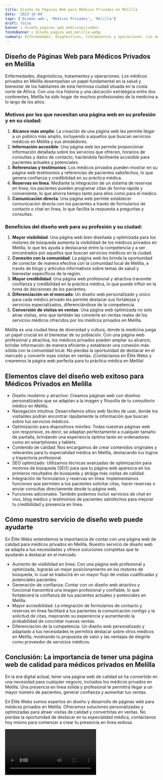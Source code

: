 ```yaml
---
title: Diseño de Páginas Web para Médicos Privados en Melilla
date: '2023-10-04'
tags: ['Diseño web', 'Médicos Privados', 'Melilla']
draft: false
banner : diseño_paginas_web_médicosprivados
fondoBanner : diseño_pagina_web_melilla.webp
summary: Enfermedades, diagnósticos, tratamientos y operaciones. Los médicos privados en Melilla desempeñan un papel fundamental en la salud y bienestar de los habitantes de esta hermosa ciudad situada en la costa norte de África. Con una rica historia y una ubicación estratégica entre dos continentes, Melilla ha sido hogar de muchos profesionales de la medicina a lo largo de los años.
---
```


## Diseño de Páginas Web para Médicos Privados en Melilla

Enfermedades, diagnósticos, tratamientos y operaciones. Los médicos privados en Melilla desempeñan un papel fundamental en la salud y bienestar de los habitantes de esta hermosa ciudad situada en la costa norte de África. Con una rica historia y una ubicación estratégica entre dos continentes, Melilla ha sido hogar de muchos profesionales de la medicina a lo largo de los años.

### Motivos por los que necesitan una página web en su profesión y en su ciudad:
1. **Alcance más amplio**: La creación de una página web les permite llegar a un público más amplio, incluyendo a aquellos que buscan servicios médicos en Melilla y sus alrededores.
2. **Información accesible**: Una página web les permite proporcionar información detallada sobre los servicios que ofrecen, horarios de consultas y datos de contacto, haciéndola fácilmente accesible para pacientes actuales y potenciales.
3. **Referencias y testimonios**: Los médicos privados pueden mostrar en su página web testimonios y referencias de pacientes satisfechos, lo que genera confianza y credibilidad en su práctica médica.
4. **Reservas en línea**: Mediante la integración de un sistema de reservas en línea, los pacientes pueden programar citas de forma rápida y conveniente, lo que ahorra tiempo tanto para ellos como para el médico.
5. **Comunicación directa**: Una página web permite establecer comunicación directa con los pacientes a través de formularios de contacto o chat en línea, lo que facilita la respuesta a preguntas y consultas.

### Beneficios del diseño web para su profesión y su ciudad:
1. **Mayor visibilidad**: Una página web bien diseñada y optimizada para los motores de búsqueda aumenta la visibilidad de los médicos privados en Melilla, lo que les ayuda a destacarse entre la competencia y a ser encontrados por aquellos que buscan servicios médicos en la ciudad.
2. **Conexión con la comunidad**: La página web les brinda la oportunidad de conectar de manera efectiva con la comunidad local de Melilla, a través de blogs y artículos informativos sobre temas de salud y bienestar específicos de la región.
3. **Mayor credibilidad**: Una página web profesional y atractiva transmite confianza y credibilidad en la práctica médica, lo que puede influir en la toma de decisiones de los pacientes.
4. **Diferenciación en el mercado**: Un diseño web personalizado y único para cada médico privado les permite destacar sus fortalezas y servicios especializados, diferenciándose de la competencia.
5. **Conversión de visitas en ventas**: Una página web optimizada no solo atrae visitas, sino que también las convierte en ventas reales de los servicios médicos ofrecidos por los médicos privados en Melilla.

Melilla es una ciudad llena de diversidad y cultura, donde la medicina juega un papel crucial en el bienestar de su población. Con una página web profesional y atractiva, los médicos privados pueden ampliar su alcance, brindar información de manera eficiente y establecer una conexión más sólida con la comunidad local. No pierdas la oportunidad de destacar en el mercado y convertir esas visitas en ventas. ¡Contáctanos en Élite Webs y crearemos la página web perfecta para tu práctica médica en Melilla!

<GifSeo />

<Cta />

## Elementos clave del diseño web exitoso para Médicos Privados en Melilla

- Diseño moderno y atractivo: Creamos páginas web con diseños personalizados que se adaptan a la imagen y filosofía de tu consultorio médico en Melilla.
- Navegación intuitiva: Desarrollamos sitios web fáciles de usar, donde los visitantes podrán encontrar rápidamente la información que buscan sobre tus servicios médicos.
- Optimización para dispositivos móviles: Todas nuestras páginas web son responsive, es decir, se adaptan perfectamente a cualquier tamaño de pantalla, brindando una experiencia óptima tanto en ordenadores como en smartphones y tablets.
- Contenido de calidad: Nos encargamos de crear contenidos originales y relevantes para tu especialidad médica en Melilla, destacando tus logros y trayectoria profesional.
- SEO optimizado: Utilizamos técnicas avanzadas de optimización para motores de búsqueda (SEO) para que tu página web aparezca en los primeros resultados de búsqueda y atraiga más visitas de calidad.
- Integración de formularios y reservas en línea: Implementamos funciones que permiten a tus pacientes solicitar citas, hacer reservas o enviar consultas directamente desde tu página web.
- Funciones adicionales: También podemos incluir servicios de chat en vivo, blog médico y testimonios de pacientes satisfechos para mejorar tu credibilidad y presencia en línea.

## Cómo nuestro servicio de diseño web puede ayudarte

En Élite Webs entendemos la importancia de contar con una página web de calidad para médicos privados en Melilla. Nuestro servicio de diseño web se adapta a tus necesidades y ofrece soluciones completas que te ayudarán a destacar en el mercado. 

- Aumento de visibilidad en línea: Con una página web profesional y optimizada, lograrás un mejor posicionamiento en los motores de búsqueda, lo cual se traducirá en un mayor flujo de visitas cualificadas y potenciales pacientes.
- Generación de confianza: Contar con un diseño web atractivo y funcional transmitirá una imagen profesional y confiable, lo que fortalecerá la confianza de tus pacientes actuales y potenciales en Melilla.
- Mayor accesibilidad: La integración de formularios de contacto y reservas en línea facilitará a tus pacientes la comunicación contigo y la solicitud de citas, mejorando su experiencia y aumentando la probabilidad de concretar nuevas ventas.
- Diferenciación de la competencia: Un diseño web personalizado y adaptado a tus necesidades te permitirá destacar sobre otros médicos en Melilla, mostrando tu propuesta de valor y las ventajas de elegirte como proveedor de servicios médicos.

## Conclusión: La importancia de tener una página web de calidad para médicos privados en Melilla

En la era digital actual, tener una página web de calidad se ha convertido en una necesidad para cualquier negocio, incluidos los médicos privados en Melilla. Una presencia en línea sólida y profesional te permitirá llegar a un mayor número de pacientes, generar confianza y aumentar tus ventas.

En Élite Webs somos expertos en diseño y desarrollo de páginas web para médicos privados en Melilla. Ofrecemos soluciones personalizadas y optimizadas para atraer visitas de calidad y convertirlas en ventas. No pierdas la oportunidad de destacar en tu especialidad médica, contáctanos hoy mismo para comenzar a crear tu presencia en línea exitosa.

<Video />

<CtaBot job='Médicos Privados' city='Melilla'/>

<Gmaps query='Melilla+españa+maps' />